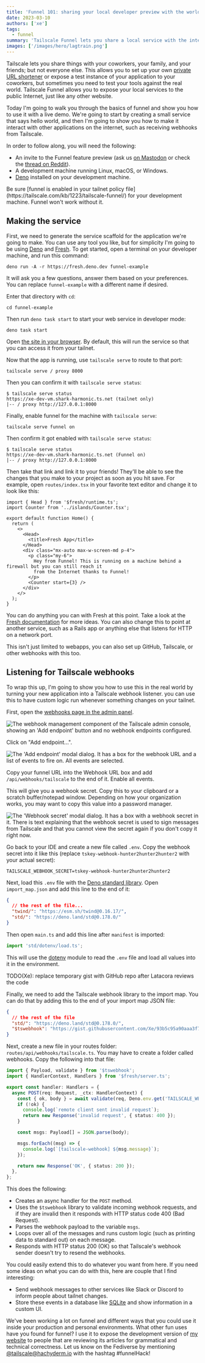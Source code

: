 ```yaml
---
title: 'Funnel 101: sharing your local developer preview with the world'
date: 2023-03-10
authors: ['xe']
tags:
  - funnel
summary: 'Tailscale Funnel lets you share a local service with the internet. Today Xe covers how you can use this productively by sharing the development copy of an application to the world.'
images: ['/images/hero/lagtrain.png']
---
```


Tailscale lets you share things with your coworkers, your family, and your
friends; but not everyone else. This allows you to set up your own [private URL
shortener](https://tailscale.com/blog/golink/) or expose a test instance of your
application to your coworkers, but sometimes you need to test your tools against
the real world. Tailscale Funnel allows you to expose your local services to
the public Internet, just like any other website.

Today I'm going to walk you through the basics of funnel and show you how to
use it with a live demo. We're going to start by creating a small service that
says hello world, and then I'm going to show you how to make it interact with
other applications on the internet, such as receiving webhooks from Tailscale.

In order to follow along, you will need the following:

- An invite to the Funnel feature preview (ask us [on
  Mastodon](https://hachyderm.io/@tailscale) or check the
  [thread on Reddit](https://www.reddit.com/r/Tailscale/comments/105tvgo/the_funnel_invite_request_and_share_thread/)).
- A development machine running Linux, macOS, or Windows.
- [Deno](https://deno.land) installed on your development machine.

<Warning>
  Be sure [funnel is enabled in your tailnet policy
  file](https://tailscale.com/kb/1223/tailscale-funnel/) for your development machine. Funnel won't
  work without it.
</Warning>

<HeroImage
  src="/images/hero/lagtrain.png"
  desc="train station, brown hair, brown eyes, face mask, portrait, backpack, hoodie, watercolor"
  width={1280}
  height={512}
  generator="Waifu Diffusion v1.4"
/>

## Making the service

First, we need to generate the service scaffold for the application we're going
to make. You can use any tool you like, but for simplicity I'm going to be using
[Deno](https://deno.land) and [Fresh](https://fresh.deno.dev). To get started,
open a terminal on your developer machine, and run this command:

```
deno run -A -r https://fresh.deno.dev funnel-example
```

It will ask you a few questions, answer them based on your preferences. You can
replace `funnel-example` with a different name if desired.

Enter that directory with `cd`:

```
cd funnel-example
```

Then run `deno task start` to start your web service in developer mode:

```
deno task start
```

Open [the site in your browser](http://localhost:8000). By default, this will
run the service so that you can access it from your tailnet.

Now that the app is running, use `tailscale serve` to route to that port:

```
tailscale serve / proxy 8000
```

Then you can confirm it with `tailscale serve status`:

```
$ tailscale serve status
https://xe-dev-vm.shark-harmonic.ts.net (tailnet only)
|-- / proxy http://127.0.0.1:8000
```

Finally, enable funnel for the machine with `tailscale serve`:

```
tailscale serve funnel on
```

Then confirm it got enabled with `tailscale serve status`:

```
$ tailscale serve status
https://xe-dev-vm.shark-harmonic.ts.net (Funnel on)
|-- / proxy http://127.0.0.1:8000
```

Then take that link and link it to your friends! They'll be able to see the
changes that you make to your project as soon as you hit save. For example, open
`routes/index.tsx` in your favorite text editor and change it to look like this:

```tsx
import { Head } from '$fresh/runtime.ts';
import Counter from '../islands/Counter.tsx';

export default function Home() {
  return (
    <>
      <Head>
        <title>Fresh App</title>
      </Head>
      <div class="mx-auto max-w-screen-md p-4">
        <p class="my-6">
          Hey from Funnel! This is running on a machine behind a firewall but you can still reach it
          from the Internet thanks to Funnel!
        </p>
        <Counter start={3} />
      </div>
    </>
  );
}
```

You can do anything you can with Fresh at this point. Take a look at the [Fresh
documentation](https://fresh.deno.dev/docs/introduction) for more ideas. You can
also change this to point at another service, such as a Rails app or anything
else that listens for HTTP on a network port.

This isn't just limited to webapps, you can also set up GitHub, Tailscale, or
other webhooks with this too.

## Listening for Tailscale webhooks

To wrap this up, I'm going to show you how to use this in the real world by
turning your new application into a Tailscale webhook listener. you can use
this to have custom logic run whenever something changes on your tailnet.

First, open the [webhooks page in the admin
panel](https://login.tailscale.com/admin/settings/webhooks).

<Image
  src="/images/funnel-101/webhookui.png"
  width={831}
  height={310}
  alt="The webhook management component of the Tailscale admin console, showing an 'Add endpoint' button and no webhook endpoints configured."
/>

Click on "Add endpoint...".

<Image
  className="max-w-md"
  src="/images/funnel-101/webhookmake.png"
  width={552}
  height={921}
  alt="The 'Add endpoint' modal dialog. It has a box for the webhook URL and a list of events to fire on. All events are selected."
/>

Copy your funnel URL into the Webhook URL box and add `/api/webhooks/tailscale`
to the end of it. Enable all events.

This will give you a webhook secret. Copy this to your clipboard or a scratch
buffer/notepad window. Depending on how your organization works, you may want to
copy this value into a password manager.

<Image
  src="/images/funnel-101/webhooksecret.png"
  width={570}
  height={374}
  alt="The 'Webhook secret' modal dialog. It has a box with a webhook secret in it. There is text explaining that the webhook secret is used to sign messages from Tailscale and that you cannot view the secret again if you don't copy it right now."
/>

Go back to your IDE and create a new file called `.env`. Copy the webhook secret
into it like this (replace `tskey-webhook-hunter2hunter2hunter2` with your actual
secret):

```
TAILSCALE_WEBHOOK_SECRET=tskey-webhook-hunter2hunter2hunter2
```

Next, load this `.env` file with the [Deno standard
library](https://deno.land/std@0.178.0). Open `import_map.json` and add this
line to the end of it:

```json
{
  // the rest of the file...
  "twind/": "https://esm.sh/twind@0.16.17/",
  "std/": "https://deno.land/std@0.178.0/"
}
```

Then open `main.ts` and add this line after `manifest` is imported:

```ts
import 'std/dotenv/load.ts';
```

This will use the [dotenv](https://deno.land/std@0.178.0/dotenv/mod.ts) module
to read the `.env` file and load all values into it in the environment.

TODO(Xe): replace temporary gist with GitHub repo after Latacora reviews the code

Finally, we need to add the Tailscale webhook library to the import map. You can
do that by adding this to the end of your import map JSON file:

```json
{
  // the rest of the file
  "std/": "https://deno.land/std@0.178.0/",
  "$tswebhook": "https://gist.githubusercontent.com/Xe/93b5c95a90aaa3f71ca148e87d16f768/raw/5a52db30b05a5bf014d9fac85df51ed0b3f12805/mod.ts"
}
```

Next, create a new file in your routes folder:
`routes/api/webhooks/tailscale.ts`. You may have to create a folder called
webhooks. Copy the following into that file:

```ts
import { Payload, validate } from '$tswebhook';
import { HandlerContext, Handlers } from '$fresh/server.ts';

export const handler: Handlers = {
  async POST(req: Request, _ctx: HandlerContext) {
    const { ok, body } = await validate(req, Deno.env.get('TAILSCALE_WEBHOOK_SECRET') as string);
    if (!ok) {
      console.log(`remote client sent invalid request`);
      return new Response('invalid request', { status: 400 });
    }

    const msgs: Payload[] = JSON.parse(body);

    msgs.forEach((msg) => {
      console.log(`[tailscale-webhook] ${msg.message}`);
    });

    return new Response('OK', { status: 200 });
  },
};
```

This does the following:

- Creates an async handler for the `POST` method.
- Uses the `$tswebhook` library to validate incoming webhook requests, and
  if they are invalid then it responds with HTTP status code 400 (Bad
  Request).
- Parses the webhook payload to the variable `msgs`.
- Loops over all of the messages and runs custom logic (such as printing
  data to standard out) on each message.
- Responds with HTTP status 200 (OK) so that Tailscale's webhook sender
  doesn't try to resend the webhooks.

You could easily extend this to do whatever you want from here. If you
need some ideas on what you can do with this, here are couple that I
find interesting:

- Send webhook messages to other services like Slack or Discord to
  inform people about tailnet changes.
- Store these events in a database like
  [SQLite](https://deno.land/x/sqlite@v3.7.0) and show information
  in a custom UI.

We've been working a lot on funnel and different ways that you could use
it inside your production and personal environments. What other fun uses
have you found for funnel? I use it to expose the development version of
[my website](https://xeiaso.net) to people that are reviewing its articles
for grammatical and technical correctness. Let us know on the Fediverse
by mentioning [@tailscale@hachyderm.io](https://hachyderm.io/@tailscale)
with the hashtag #funnelHack!

